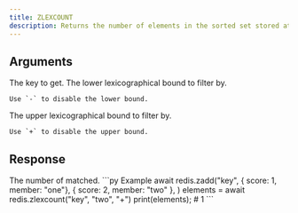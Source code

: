 ```yaml
---
title: ZLEXCOUNT
description: Returns the number of elements in the sorted set stored at key filterd by lex.
---
```



## Arguments 

<ParamField body="key" type="string" required>
  The key to get.
</ParamField>

<ParamField body="min" type="string" required>
    The lower lexicographical bound to filter by.

    Use `-` to disable the lower bound.
</ParamField>


<ParamField body="max" type="string" required>
    The upper lexicographical bound to filter by.

    Use `+` to disable the upper bound.
</ParamField>

## Response

<ResponseField type="integer" required>
    The number of matched.
</ResponseField>



<RequestExample>
```py Example
await redis.zadd("key", 
    { score: 1, member: "one"}, 
    { score: 2, member: "two" },
)
elements = await redis.zlexcount("key", "two", "+")
print(elements); # 1
```
</RequestExample>
